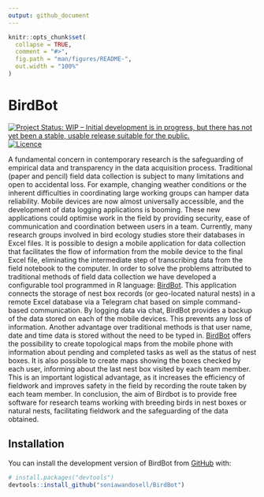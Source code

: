 ```yaml
---
output: github_document
---
```


<!-- README.md is generated from README.Rmd. Please edit that file -->

```r
knitr::opts_chunk$set(
  collapse = TRUE,
  comment = "#>",
  fig.path = "man/figures/README-",
  out.width = "100%"
)
```

# BirdBot

<!-- badges: start -->
[![Project Status: WIP – Initial development is in progress, but there has not yet been a stable, usable release suitable for the public.](https://www.repostatus.org/badges/latest/wip.svg)](https://www.repostatus.org/#wip)
[![Licence](https://img.shields.io/badge/licence-GPL--3-blue.svg)](https://www.gnu.org/licenses/gpl-3.0.en.html)
<!-- badges: end -->

A fundamental concern in contemporary research is the safeguarding of empirical data and transparency in the data acquisition process. Traditional (paper and pencil) field data collection is subject to many limitations and open to accidental loss. For example, changing weather conditions or the inherent difficulties in coordinating large working groups can hamper data reliability.
Mobile devices are now almost universally accessible, and the development of data logging applications is booming. These new applications could optimise work in the field by providing security, ease of communication and coordination between users in a team.
Currently, many research groups involved in bird ecology studies store their databases in Excel files. It is possible to design a mobile application for data collection that facilitates the flow of information from the mobile device to the final Excel file, eliminating the intermediate step of transcribing data from the field notebook to the computer.
In order to solve the problems attributed to traditional methods of field data collection we have developed a configurable tool programmed in R language: [BirdBot](https://github.com/soniawandosell/BirdBot). This application connects the storage of nest box records (or geo-located natural nests) in a remote Excel database via a Telegram chat based on simple command-based communication. By logging data via chat, BirdBot provides a backup of the data stored on each of the mobile devices. This prevents any loss of information. Another advantage over traditional methods is that user name, date and time data is stored without the need to be typed in. 
[BirdBot](https://github.com/soniawandosell/BirdBot) offers the possibility to create topological maps from the mobile phone with information about pending and completed tasks as well as the status of nest boxes. It is also possible to create maps showing the boxes checked by each user, informing about the last nest box visited by each team member. This is an important logistical advantage, as it increases the efficiency of fieldwork and improves safety in the field by recording the route taken by each team member.
In conclusion, the aim of Birdbot is to provide free software for research teams working with breeding birds in nest boxes or natural nests, facilitating fieldwork and the safeguarding of the data obtained.

## 


## Installation

You can install the development version of BirdBot from [GitHub](https://github.com/) with:

``` r
# install.packages("devtools")
devtools::install_github("soniawandosell/BirdBot")
```
